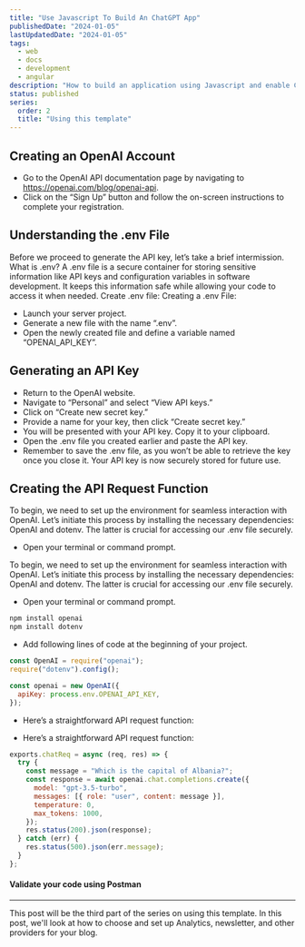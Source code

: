 ```yaml
---
title: "Use Javascript To Build An ChatGPT App"
publishedDate: "2024-01-05"
lastUpdatedDate: "2024-01-05"
tags:
  - web
  - docs
  - development
  - angular
description: "How to build an application using Javascript and enable ChatGPT feature"
status: published
series:
  order: 2
  title: "Using this template"
---
```


<NewsletterCTA
  title="I also write deep dives in email"
  description="I write about coding, design, digital nomad life, and solopreneurship. Join over 1,000 other developers in
            getting better in business. Unsubscribe whenever."
  buttonText="Send me the emails"
  className=""
/>

## Creating an OpenAI Account

- Go to the OpenAI API documentation page by navigating to https://openai.com/blog/openai-api.
- Click on the “Sign Up” button and follow the on-screen instructions to complete your registration.

## Understanding the .env File

Before we proceed to generate the API key, let’s take a brief intermission.
What is .env?
A .env file is a secure container for storing sensitive information like API keys and configuration variables in software development. It keeps this information safe while allowing your code to access it when needed.
Create .env file:
Creating a .env File:

- Launch your server project.
- Generate a new file with the name “.env”.
- Open the newly created file and define a variable named “OPENAI_API_KEY”.

## Generating an API Key

- Return to the OpenAI website.
- Navigate to “Personal” and select “View API keys.”
- Click on “Create new secret key.”
- Provide a name for your key, then click “Create secret key.”
- You will be presented with your API key. Copy it to your clipboard.
- Open the .env file you created earlier and paste the API key.
- Remember to save the .env file, as you won’t be able to retrieve the key once you close it. Your API key is now securely stored for future use.

## Creating the API Request Function

To begin, we need to set up the environment for seamless interaction with OpenAI. Let’s initiate this process by installing the necessary dependencies: OpenAI and dotenv. The latter is crucial for accessing our .env file securely.

- Open your terminal or command prompt.

To begin, we need to set up the environment for seamless interaction with OpenAI. Let’s initiate this process by installing the necessary dependencies: OpenAI and dotenv. The latter is crucial for accessing our .env file securely.

- Open your terminal or command prompt.

```bash
npm install openai
npm install dotenv
```

- Add following lines of code at the beginning of your project.

```js
const OpenAI = require("openai");
require("dotenv").config();

const openai = new OpenAI({
  apiKey: process.env.OPENAI_API_KEY,
});
```

- Here’s a straightforward API request function:

- Here’s a straightforward API request function:

```js
exports.chatReq = async (req, res) => {
  try {
    const message = "Which is the capital of Albania?";
    const response = await openai.chat.completions.create({
      model: "gpt-3.5-turbo",
      messages: [{ role: "user", content: message }],
      temperature: 0,
      max_tokens: 1000,
    });
    res.status(200).json(response);
  } catch (err) {
    res.status(500).json(err.message);
  }
};
```

#### Validate your code using Postman

---

This post will be the third part of the series on using this template. In this post, we'll look at how to choose and set up Analytics, newsletter, and other providers for your blog.
